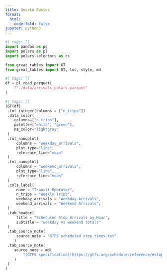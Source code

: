 ```yaml
---
title: Quarto Basics
format:
  html:
    code-fold: false
jupyter: python3
---
```


```python
#| tags: []
import pandas as pd
import polars as pl
import polars.selectors as cs

from great_tables import GT
from great_tables import GT, loc, style, md
```

```python
#| tags: []
df = pl.read_parquet(
    f"./data/arrivals_polars.parquet"
)
```

```python
#| tags: []
(GT(df)
 .fmt_integer(columns = ["n_trips"])
 .data_color(
    columns=["n_trips"],
    palette=["white", "green"],
    na_color="lightgray"
 )
 .fmt_nanoplot(
     columns = "weekday_arrivals", 
     plot_type="line",
     reference_line="mean"
 )
 .fmt_nanoplot(
     columns = "weekend_arrivals", 
     plot_type="line",
     reference_line="mean"
 )
 .cols_label(
     name = "Transit Operator",
     n_trips = "Weekly Trips",
     weekday_arrivals = "Weekday Arrivals",
     weekend_arrivals = "Weekend Arrivals",
 )
 .tab_header(
     title = "Scheduled Stop Arrivals by Hour",
     subtitle = "weekday vs weekend totals"
 )
 .tab_source_note(
     source_note = "GTFS scheduled stop_times.txt"
    )
 .tab_source_note(
    source_note = md(
        "[GTFS specification](https://gtfs.org/schedule/reference/#stop_timestxt)"
    )
 )
)
```


